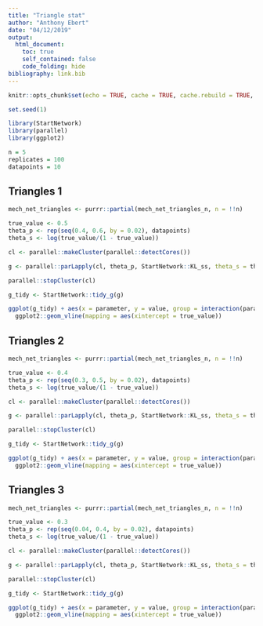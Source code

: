 ```yaml
---
title: "Triangle stat"
author: "Anthony Ebert"
date: "04/12/2019"
output: 
  html_document:
    toc: true
    self_contained: false
    code_folding: hide
bibliography: link.bib
---
```


```r
knitr::opts_chunk$set(echo = TRUE, cache = TRUE, cache.rebuild = TRUE, autodep = TRUE)
```

```r
set.seed(1)

library(StartNetwork)
library(parallel)
library(ggplot2)

n = 5
replicates = 100
datapoints = 10
```

## Triangles 1

```r
mech_net_triangles <- purrr::partial(mech_net_triangles_n, n = !!n)

true_value <- 0.5
theta_p <- rep(seq(0.4, 0.6, by = 0.02), datapoints)
theta_s <- log(true_value/(1 - true_value))

cl <- parallel::makeCluster(parallel::detectCores())

g <- parallel::parLapply(cl, theta_p, StartNetwork::KL_ss, theta_s = theta_s, replicates = replicates, sorted = TRUE, mech_net = mech_net_triangles, lstat = function(x){length(igraph::triangles(x))/3}, mirror = TRUE, type = c("Bianconi", "Liebenau"))

parallel::stopCluster(cl)
```

```r
g_tidy <- StartNetwork::tidy_g(g)

ggplot(g_tidy) + aes(x = parameter, y = value, group = interaction(parameter, type), col = type) + geom_boxplot(outlier.shape = NULL, position = "identity") + facet_wrap( ~ key, scales = "free_y") + 
  ggplot2::geom_vline(mapping = aes(xintercept = true_value))
```

## Triangles 2

```r
mech_net_triangles <- purrr::partial(mech_net_triangles_n, n = !!n)

true_value <- 0.4
theta_p <- rep(seq(0.3, 0.5, by = 0.02), datapoints)
theta_s <- log(true_value/(1 - true_value))

cl <- parallel::makeCluster(parallel::detectCores())

g <- parallel::parLapply(cl, theta_p, StartNetwork::KL_ss, theta_s = theta_s, replicates = replicates, sorted = TRUE, mech_net = mech_net_triangles, lstat = function(x){length(igraph::triangles(x))/3}, mirror = TRUE, type = c("Bianconi", "Liebenau"))

parallel::stopCluster(cl)
```

```r
g_tidy <- StartNetwork::tidy_g(g)

ggplot(g_tidy) + aes(x = parameter, y = value, group = interaction(parameter, type), col = type) + geom_boxplot(outlier.shape = NULL, position = "identity") + facet_wrap( ~ key, scales = "free_y") + 
  ggplot2::geom_vline(mapping = aes(xintercept = true_value))
```

## Triangles 3

```r
mech_net_triangles <- purrr::partial(mech_net_triangles_n, n = !!n)

true_value <- 0.3
theta_p <- rep(seq(0.04, 0.4, by = 0.02), datapoints)
theta_s <- log(true_value/(1 - true_value))

cl <- parallel::makeCluster(parallel::detectCores())

g <- parallel::parLapply(cl, theta_p, StartNetwork::KL_ss, theta_s = theta_s, replicates = replicates, sorted = TRUE, mech_net = mech_net_triangles, lstat = function(x){length(igraph::triangles(x))/3}, mirror = TRUE, type = c("Bianconi", "Liebenau"))

parallel::stopCluster(cl)
```

```r
g_tidy <- StartNetwork::tidy_g(g)

ggplot(g_tidy) + aes(x = parameter, y = value, group = interaction(parameter, type), col = type) + geom_boxplot(outlier.shape = NULL, position = "identity") + facet_wrap( ~ key, scales = "free_y") + 
  ggplot2::geom_vline(mapping = aes(xintercept = true_value))
```
